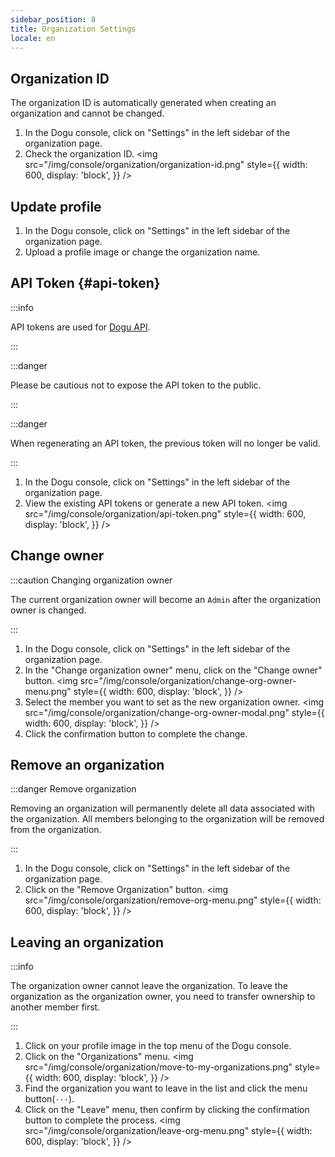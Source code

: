 ```yaml
---
sidebar_position: 8
title: Organization Settings
locale: en
---
```



## Organization ID

<OrganizationMemberPermission prefix="Retrieve organization ID" />

The organization ID is automatically generated when creating an organization and cannot be changed.

1. In the Dogu console, click on "Settings" in the left sidebar of the organization page.
2. Check the organization ID.
   <img
     src="/img/console/organization/organization-id.png"
     style={{
       width: 600,
       display: 'block',
     }}
   />

## Update profile

<OrgnizationOwnerPermission prefix="Updating organization profile" />

1. In the Dogu console, click on "Settings" in the left sidebar of the organization page.
2. Upload a profile image or change the organization name.

## API Token {#api-token}

<OrganizationAdminPermission prefix="Retrieve and regenerate API token" />

:::info

API tokens are used for [Dogu API](/api).

:::

:::danger

Please be cautious not to expose the API token to the public.

:::

:::danger

When regenerating an API token, the previous token will no longer be valid.

:::

1. In the Dogu console, click on "Settings" in the left sidebar of the organization page.
2. View the existing API tokens or generate a new API token.
   <img
     src="/img/console/organization/api-token.png"
     style={{
       width: 600,
       display: 'block',
     }}
   />

## Change owner

<OrgnizationOwnerPermission prefix="Changing organization owner" />

:::caution Changing organization owner

The current organization owner will become an `Admin` after the organization owner is changed.

:::

1. In the Dogu console, click on "Settings" in the left sidebar of the organization page.
2. In the "Change organization owner" menu, click on the "Change owner" button.
   <img
     src="/img/console/organization/change-org-owner-menu.png"
     style={{
       width: 600,
       display: 'block',
     }}
   />
3. Select the member you want to set as the new organization owner.
   <img
     src="/img/console/organization/change-org-owner-modal.png"
     style={{
       width: 600,
       display: 'block',
     }}
   />
4. Click the confirmation button to complete the change.

## Remove an organization

<OrgnizationOwnerPermission prefix="Removing an organization" />

:::danger Remove organization

Removing an organization will permanently delete all data associated with the organization. All members belonging to the organization will be removed from the organization.

:::

1. In the Dogu console, click on "Settings" in the left sidebar of the organization page.
2. Click on the "Remove Organization" button.
   <img
     src="/img/console/organization/remove-org-menu.png"
     style={{
       width: 600,
       display: 'block',
     }}
   />

## Leaving an organization

:::info

The organization owner cannot leave the organization. To leave the organization as the organization owner, you need to transfer ownership to another member first.

:::

1. Click on your profile image in the top menu of the Dogu console.
2. Click on the "Organizations" menu.
   <img
     src="/img/console/organization/move-to-my-organizations.png"
     style={{
       width: 600,
       display: 'block',
     }}
   />
3. Find the organization you want to leave in the list and click the menu button(`···`).
4. Click on the "Leave" menu, then confirm by clicking the confirmation button to complete the process.
   <img
     src="/img/console/organization/leave-org-menu.png"
     style={{
       width: 600,
       display: 'block',
     }}
   />
